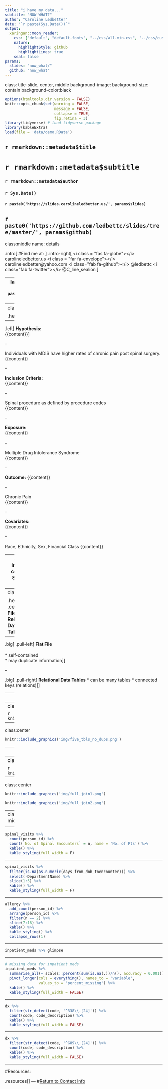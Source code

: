 ```yaml
---
title: "i have my data..."
subtitle: "NOW WHAT?"
author: "Caroline Ledbetter"
date: "`r paste(Sys.Date())`"
output: 
  xaringan::moon_reader:
    css: ["default", "default-fonts", "../css/all.min.css", "../css/custom.css"]
    nature:
      highlightStyle: github
      highlightLines: true
    seal: false
params:
  slides: "now_what/"
  github: "now_what"
---
```

class: title-slide, center, middle
background-image: 
background-size: contain
background-color:black

```r
options(htmltools.dir.version = FALSE)
knitr::opts_chunk$set(warning = FALSE, 
                      message = FALSE, 
                      collapse = TRUE,
                      fig.retina = 3)
library(tidyverse) # load tidyverse package
library(kableExtra)
load(file = 'data/demo.RData')
```

## `r rmarkdown::metadata$title`
# `r rmarkdown::metadata$subtitle`

### `r rmarkdown::metadata$author`

### `r Sys.Date()` 

#### <i class="fas fa-images"></i> `r paste0('https://slides.carolineledbetter.us/', params$slides)` 
<i class="fab fa-github-square"></i> `r paste0('https://github.com/ledbettc/slides/tree/master/', params$github)`
---
class:middle
name: details
<!-- edit slides and github repo in the YAML above -->

.intro[
#Find me at: 
]
.intro-right[
<i class = "fas fa-globe"></i> carolineledbetter.us  
<i class = "far fa-envelope"></i>
carolineledbetter@yahoo.com  
<i class="fab fa-github"></i>
 @ledbettc  
<i class="fab fa-twitter"></i>
@C_line_sealion
]

---
layout: true
background-image: 
background-size: contain
.footer[`r paste0('https://slides.carolineledbetter.us/', params$slides)`]
---
class:center, top

.header[**The Data Analysis Plan**]

--

.left[
**Hypothesis:**  
{{content}}
]

--

Individuals with MDIS have higher rates of chronic pain post spinal surgery.  
{{content}}

--

**Inclusion Criteria:**  
{{content}}


--

Spinal procedure as defined by procedure codes  
{{content}}

--

**Exposure:**  
{{content}}


--

Multiple Drug Intolerance Syndrome  
{{content}}

--

**Outcome:**
{{content}}

--

Chronic Pain  
{{content}}

--

**Covariates:**  
{{content}}

--

Race, Ethnicity, Sex, Financial Class
{{content}}

---
class: inverse, center
# Sample Plan  

<a href="https://slides.carolineledbetter.us/now_what/img/data_analysis_plan.pdf" target="_blank">data_analysis_plan.pdf</a>

---
class:top

.header[ .center[**Flat File vs Relational Data Tables**]  ]

--

.big[
.pull-left[
**Flat File**   
<br>
* self-contained   
* may duplicate information
]
]

--

.big[
.pull-right[
**Relational Data Tables**
* can be many tables
* connected keys (relations)
]
]

---
class: center, middle, inverse

# A tale of five tables...


---
class:center  

```r
knitr::include_graphics('img/five_tbls.png')
```


---
class:center    

```r
knitr::include_graphics('img/five_tbls_no_dups.png')
```


---
class:center    

```r
knitr::include_graphics('img/joins.png')
```


---
class: center


```r
knitr::include_graphics('img/iu.jpg')
```


---
class: center


```r
knitr::include_graphics('img/full_join1.png')
```

```r
knitr::include_graphics('img/full_join2.png')
```
---
class:center, middle

<strong>
<blockquote class="twitter-tweet">
<p lang="en" dir="ltr">“EDA is never done. You just die” as 
<a href="https://twitter.com/RohanAlexander?ref_src=twsrc%5Etfw">@RohanAlexander</a> 
told an unsuspecting student <a href="https://t.co/0Lt8LRpkg7">https://t.co/0Lt8LRpkg7</a>
</p>
&mdash; Monica Alexander (@monjalexander) 
<a href="https://twitter.com/monjalexander/status/1234112608837537792?ref_src=twsrc%5Etfw">March 1, 2020</a>
</blockquote> 
<script async src="https://platform.twitter.com/widgets.js" charset="utf-8"></script>
</strong> 

---

```r
spinal_visits %>% 
  count(person_id) %>% 
  count(`No. of Spinal Encounters` = n, name = 'No. of Pts') %>% 
  kable() %>% 
  kable_styling(full_width = F)
```

---

```r
spinal_visits %>% 
  filter(is.na(as.numeric(days_from_dob_toencounter))) %>% 
  select(-DepartmentName) %>% 
  slice(1:5) %>% 
  kable() %>% 
  kable_styling(full_width = F) 
```

---

```r
allergy %>% 
  add_count(person_id) %>% 
  arrange(person_id) %>% 
  filter(n == 2) %>% 
  slice(7:16) %>% 
  kable() %>% 
  kable_styling() %>% 
  collapse_rows(1)
```

---

```r
inpatient_meds %>% glimpse
```

---

```r
# missing data for inpatient meds
inpatient_meds %>% 
  summarise_all(~ scales::percent(sum(is.na(.))/n(), accuracy = 0.001)) %>% 
  pivot_longer(cols = everything(), names_to = 'variable', 
               values_to = 'percent_missing') %>% 
  kable() %>% 
  kable_styling(full_width = FALSE)
```

---

```r
dx %>% 
  filter(str_detect(code, '^338\\.[24]')) %>% 
  count(code, code_description) %>% 
  kable() %>% 
  kable_styling(full_width = FALSE)
```

-----

```r
dx %>% 
  filter(str_detect(code, '^G89\\.[24]')) %>% 
  count(code, code_description) %>% 
  kable() %>% 
  kable_styling(full_width = FALSE)
```

---


#Resources:   

.resources[
]
---
<!-- last slide go back to details slide -->
#[Return to Contact Info](#details)

